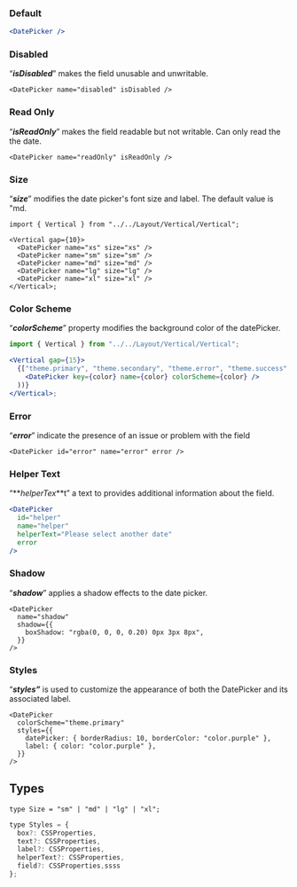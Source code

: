 ### **Default**

```jsx
<DatePicker />
```

### **Disabled**

“**_isDisabled_**” makes the field unusable and unwritable.

```tsx
<DatePicker name="disabled" isDisabled />
```

### **Read Only**

“**_isReadOnly_**” makes the field readable but not writable. Can only read the the date.

```tsx
<DatePicker name="readOnly" isReadOnly />
```

### **Size**

“**_size_**” modifies the date picker's font size and label. The default value is "md.

```tsx
import { Vertical } from "../../Layout/Vertical/Vertical";

<Vertical gap={10}>
  <DatePicker name="xs" size="xs" />
  <DatePicker name="sm" size="sm" />
  <DatePicker name="md" size="md" />
  <DatePicker name="lg" size="lg" />
  <DatePicker name="xl" size="xl" />
</Vertical>;
```

### **Color Scheme**

“**_colorScheme_**” property modifies the background color of the datePicker.

```jsx
import { Vertical } from "../../Layout/Vertical/Vertical";

<Vertical gap={15}>
  {["theme.primary", "theme.secondary", "theme.error", "theme.success", "warning"].map((color) => (
    <DatePicker key={color} name={color} colorScheme={color} />
  ))}
</Vertical>;
```

### **Error**

“**_error_**” indicate the presence of an issue or problem with the field

```tsx
<DatePicker id="error" name="error" error />
```

### **Helper Text**

“**_helperTex_**t” a text to provides additional information about the field.

```jsx
<DatePicker
  id="helper"
  name="helper"
  helperText="Please select another date"
  error
/>
```

### **Shadow**

“**_shadow_**” applies a shadow effects to the date picker.

```tsx
<DatePicker
  name="shadow"
  shadow={{
    boxShadow: "rgba(0, 0, 0, 0.20) 0px 3px 8px",
  }}
/>
```

### **Styles**

“**_styles”_** is used to customize the appearance of both the DatePicker and its associated label.

```tsx
<DatePicker
  colorScheme="theme.primary"
  styles={{
    datePicker: { borderRadius: 10, borderColor: "color.purple" },
    label: { color: "color.purple" },
  }}
/>
```

## Types

```tsx
type Size = "sm" | "md" | "lg" | "xl";
```

```jsx
type Styles = {
  box?: CSSProperties,
  text?: CSSProperties,
  label?: CSSProperties,
  helperText?: CSSProperties,
  field?: CSSProperties,ssss
};
```
